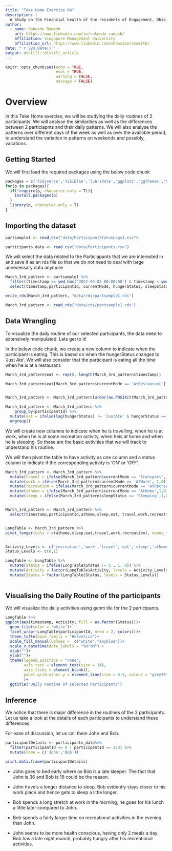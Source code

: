 ```yaml
---
title: "Take Home Exercise 04"
description: |
  A Study on the Financial health of the residents of Engagement, Ohio, USA.
author:
  - name: Rakendu Ramesh 
    url: https://www.linkedin.com/in/rakendu-ramesh/
    affiliation: Singapore Management University
    affiliation_url: https://www.linkedin.com/showcase/smumitb/
date: "`r Sys.Date()`"
output: distill::distill_article
---
```


```r
knitr::opts_chunk$set(echo = TRUE,
                      eval = TRUE,
                      warning = FALSE,
                      message = FALSE)
```

# Overview

In this Take Home exercise, we will be studying the daily routines of 2 participants. We will analyse the similarities as well as the differences between 2 particiapnts and their daily patterns. We will also analyse the patterns over different days of the week as well as over the available period, to understand the variation in patterns on weekends and possibly, vacations.

## Getting Started

We will first load the required packages using the below code chunk
 

```r
packages = c('tidyverse','ViSiElse','lubridate','ggplot2','ggthemes','hrbrthemes','scales','ggdist','gghalves')
for(p in packages){
  if(!require(p, character.only = T)){
    install.packages(p)
  }
  library(p, character.only = T)
}

```


## Importing the dataset


```r

partsample1 <- read_csv("data/ParticipantStatusLogs1.csv")

```

```r
participants_data <- read_csv("data/Participants.csv")
```

We will select the data related to the Particiapants that we are interested in and save it as an rds file so that we do not need to deal with large unnecessary data anymore


```r

March_3rd_pattern <- partsample1 %>%
  filter((timestamp >= ymd_hms('2022-03-03 00:00:00') & timestamp < ymd_hms('2022-03-04 00:00:00'))& (participantId == 0 | participantId == 173 )) %>%
  select(timestamp,participantId, currentMode, hungerStatus, sleepStatus)
```  

```r
write_rds(March_3rd_pattern, "data/rds/partsample1.rds")

```

```r

March_3rd_pattern <- read_rds("data/rds/partsample1.rds")

```

## Data Wrangling

To visualize the daily routine of our selected participants, the data need to extensively manipulated. Lets get to it!

In the below code chunk, we create a new column to indicate when the participant is eating. This is based on when the hungerStatus changes to 'Just Ate'.
We will also consider that the participant is eating all the time when he is at a restaurant.


```r

March_3rd_pattern$eat <- rep(0, length(March_3rd_pattern$timestamp))

March_3rd_pattern$eat[March_3rd_pattern$currentMode == 'AtRestaurant'] <- 1


March_3rd_pattern <- March_3rd_pattern[order(as.POSIXct(March_3rd_pattern$timestamp)),]

March_3rd_pattern <- March_3rd_pattern %>%
    group_by(participantId) %>%
  mutate(eat = ifelse(lag(hungerStatus) != 'JustAte' & hungerStatus =='JustAte' & lag(eat) != 1,1,eat))%>%
  ungroup()
```


We will  create new columns to indicate when he is travelling, when he is at work, when he is at some recreation activity, when heis at home and when he is sleeping. So these are the basic activities that we will track to understand his routine.

We will then pivot the table to have activity as one column and a status column to indicate if the corresponding activity is 'ON' or 'OFF'.

```r
March_3rd_pattern <- March_3rd_pattern %>%
  mutate(travel = ifelse(March_3rd_pattern$currentMode == 'Transport',1,0)) %>%
  mutate(work = ifelse(March_3rd_pattern$currentMode == 'AtWork', 1,0)) %>%
  mutate(recreation = ifelse(March_3rd_pattern$currentMode == 'AtRecreation',1,0)) %>%
  mutate(athome = ifelse(March_3rd_pattern$currentMode == 'AtHome',1,0)) %>%
  mutate(sleep = ifelse(March_3rd_pattern$sleepStatus == 'Sleeping',1,0))


March_3rd_pattern <- March_3rd_pattern %>%
  select(timestamp,participantId,athome,sleep,eat, travel,work,recreation)


LongTable <- March_3rd_pattern %>%
pivot_longer(cols = c(athome,sleep,eat,travel,work,recreation), names_to = "Activity",values_to = "Status")


Activity_Levels <- c('recreation','work','travel','eat','sleep','athome')
Status_Levels <- c(0,1)

LongTable <- LongTable %>%
  mutate(Status = ifelse(LongTable$Status != 0 , 1, 0)) %>%
  mutate(Activity = factor(LongTable$Activity, levels = Activity_Levels)) %>%
  mutate(Status = factor(LongTable$Status, levels = Status_Levels))
         
```


## Visualising the Daily Routine of the participants

We will visualize the daily activities using geom tile for the 2 participants.

```r
LongTable %>%
ggplot(aes(timestamp, Activity, fill = as.factor(Status)))+
  geom_tile(color = "white")+
  facet_wrap(~LongTable$participantId, nrow = 2, colors())+
  theme_tufte(base_family = "Helvetica")+
  scale_fill_manual(values =  c("white","skyblue"))+
  scale_x_datetime(date_labels = "%H:%M") +
  xlab("")+
  ylab("")+
  theme(legend.position = "none",
        axis.text = element_text(size = 14),
        axis.ticks = element_blank(),
        panel.grid.minor.y = element_line(size = 0.5, colour = "grey70")
        )+
  ggtitle("Daily Routine of selected Participants")


```

## Inference

We notice that there is major difference in the routines of the 2 participants. Let us take a look at the details of each participants to understand these differences.

For ease of discussion, let us call them John and Bob.


```r

participantDetails <- participants_data%>%
  filter(participantId == 0 | participantId == 173) %>%
  mutate(name = c('John','Bob'))

print.data.frame(participantDetails)
```


* John goes to bed early where as Bob is a late sleeper. The fact that John is 36 and Bob is 19 could be the reason.

* John travels a longer distance to sleep. Bob evidently stays closer to his work place and hence gets to sleep a little longer.

* Bob spends a long stretch at work in the morning, he goes for his lunch a little later compared to John.

* Bob spends a fairly larger time on recreational activities in the evening than John.

* John seems to be more health conscious, having only 2 meals a day. Bob has a late night munch, probably hungry after his recreational activities.
